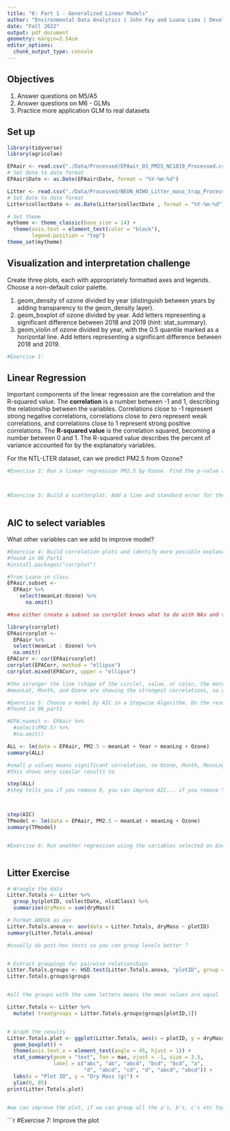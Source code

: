 ```yaml
---
title: "6: Part 1 - Generalized Linear Models"
author: "Environmental Data Analytics | John Fay and Luana Lima | Developed by Kateri Salk"
date: "Fall 2022"
output: pdf_document
geometry: margin=2.54cm
editor_options: 
  chunk_output_type: console
---
```


## Objectives
1. Answer questions on M5/A5
2. Answer questions on M6 - GLMs
3. Practice more application GLM to real datasets


## Set up
```r
library(tidyverse)
library(agricolae)   

EPAair <- read.csv("./Data/Processed/EPAair_O3_PM25_NC1819_Processed.csv", stringsAsFactors = TRUE)
# Set date to date format
EPAair$Date <- as.Date(EPAair$Date, format = "%Y-%m-%d")

Litter <- read.csv("./Data/Processed/NEON_NIWO_Litter_mass_trap_Processed.csv", stringsAsFactors = TRUE)
# Set date to date format
Litter$collectDate <- as.Date(Litter$collectDate , format = "%Y-%m-%d")

# Set theme
mytheme <- theme_classic(base_size = 14) +
  theme(axis.text = element_text(color = "black"), 
        legend.position = "top")
theme_set(mytheme)
```



## Visualization and interpretation challenge

Create three plots, each with appropriately formatted axes and legends. Choose a non-default color palette.

1. geom_density of ozone divided by year (distinguish between years by adding transparency to the geom_density layer).
2. geom_boxplot of ozone divided by year. Add letters representing a significant difference between 2018 and 2019 (hint: stat_summary). 
3. geom_violin of ozone divided by year, with the 0.5 quantile marked as a horizontal line. Add letters representing a significant difference between 2018 and 2019. 

```r
#Exercise 1:


```

## Linear Regression

Important components of the linear regression are the correlation and the R-squared value. The **correlation** is a number between -1 and 1, describing the relationship between the variables. Correlations close to -1 represent strong negative correlations, correlations close to zero represent weak correlations, and correlations close to 1 represent strong positive correlations. The **R-squared value** is the correlation squared, becoming a number between 0 and 1. The R-squared value describes the percent of variance accounted for by the explanatory variables. 

For the NTL-LTER dataset, can we predict PM2.5 from Ozone?

```r

#Exercise 2: Run a linear regression PM2.5 by Ozone. Find the p-value and R-squared value. 



#Exercise 3: Build a scatterplot. Add a line and standard error for the linear regression. Add the regression equation to the plot



```


## AIC to select variables

What other variables can we add to improve model?

```r

#Exercise 4: Build correlation plots and identify more possible explanatory variables to add to the regression.
#found in 06_Part1
#install.packages("corrplot")

#from Luana in class
EPAair.subset <- 
  EPAair %>%
    select(meanLat:Ozone) %>%
      na.omit()

##so either create a subset so corrplot knows what to do with NAs and then use this as the dataframe, or include it below within the code

library(corrplot)
EPAaircorplot <- 
  EPAair %>%
  select(meanLat : Ozone) %>%
  na.omit()
EPACorr <- cor(EPAaircorplot)
corrplot(EPACorr, method = "ellipse")
corrplot.mixed(EPACorr, upper = "ellipse")

#the stronger the line (shape of the circle), value, or color, the more of a correlation
#meanLat, Month, and Ozone are showing the strongest correlations, so use them for the next steps 

#Exercise 5: Choose a model by AIC in a Stepwise Algorithm. Do the results from AIC match the variables you selected on Exercise 5?
#found in 06_part1

#EPA.naomit <- EPAair %>%
  #select(PM2.5) %>%
  #na.omit()

ALL <- lm(data = EPAair, PM2.5 ~ meanLat + Year + meanLng + Ozone)
summary(ALL)

#small p values means significant correlation, so Ozone, Month, MeanLng, and meanLat are significant 
#this shows very similar results to 

step(ALL)
#step tells you if you remove X, you can improve AIC... if you remove Year, you will improve the AIC, there's a one number small AIC



step(AIC)
TPmodel <- lm(data = EPAair, PM2.5 ~ meanLat + meanLng + Ozone)
summary(TPmodel)


#Exercise 6: Run another regression using the variables selected on Exercise 6. Compare r-squared value with the one from Exercise 5. 



```



## Litter Exercise

```r
# Wrangle the data
Litter.Totals <- Litter %>%
  group_by(plotID, collectDate, nlcdClass) %>%
  summarise(dryMass = sum(dryMass))

# Format ANOVA as aov
Litter.Totals.anova <- aov(data = Litter.Totals, dryMass ~ plotID)
summary(Litter.Totals.anova)

#usually do post-hoc tests so you can group levels better ? 


# Extract groupings for pairwise relationships
Litter.Totals.groups <- HSD.test(Litter.Totals.anova, "plotID", group = TRUE)
Litter.Totals.groups$groups


#all the groups with the same letters means the mean values are equal 

Litter.Totals <- Litter %>%
  mutate( treatgroups = Litter.Totals.groups$groups[plotID,2])


# Graph the results
Litter.Totals.plot <- ggplot(Litter.Totals, aes(x = plotID, y = dryMass)) +
  geom_boxplot() +
  theme(axis.text.x = element_text(angle = 45, hjust = 1)) +
  stat_summary(geom = "text", fun = max, vjust = -1, size = 3.5,
               label = c("abc", "ab", "abcd", "bcd", "bcd", "a", 
                         "d", "abcd", "cd", "d", "abcd", "abcd")) +
  labs(x = "Plot ID", y = "Dry Mass (g)") +
  ylim(0, 85)
print(Litter.Totals.plot)


#we can improve the plot, if we can group all the a's, b's, c's etc together!

```

```r
#Exercise 7: Improve the plot










